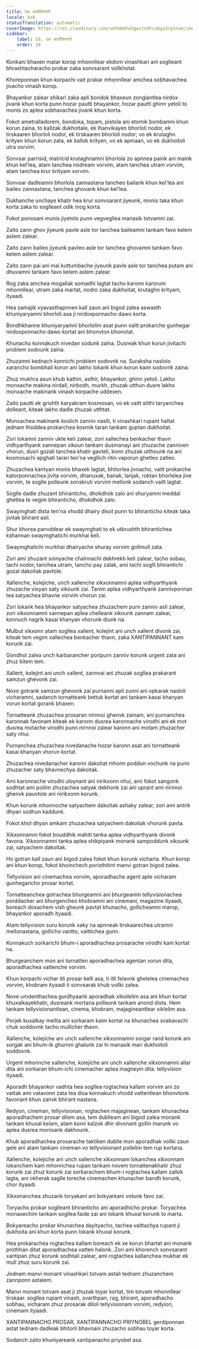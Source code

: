 ```yaml
---
title: एल् आसेसिनात्तो
locale: kok
statusTranslation: automatic
coverImage: https://res.cloudinary.com/xmfm6mhw3gwctndtcubgx2rptnae/image/upload/v1740337243/small_cover_educacion_fundamental_a051170f1c.webp
sidebar:
    label: 16. एल् आसेसिनात्तो
    order: 16
---
```

Konkani bhaxen matar korop mhonnllear ekdom vinashkari ani soglleant bhrashtacharacho prokar zaka sonvsarant vollkhotat.

Khoreponnan khun korpachi vait prakar mhonnllear amchea sobhavachea jivacho vinash korop.

Bhayankor zalear shikari zaka apli bondok bhaxeun zonglantlea nirdox jivank khun korta punn hozar pautti bhayankor, hozar pautti ghinn yetoli to monis zo aplea sobhavachea jivank khun korta.

Fokot ametralladorem, bondoka, topam, pistola ani etomik bombamni khun korun zaina, to kallzak dukhoitale, ek lhanvikayen bhorloli nodor, ek tirskaaren bhorloli nodor, ek tirskaaren bhorloli nodor; vo ek krutaghn krityen khun korun zata, ek kallok krityen, vo ek apmaan, vo ek dukhoitoli utra vorvim.

Sonvsar parrisid, matricid krutaghnamni bhorlola zo apnnea paink ani maink khun kel'lea, atam tanchea nodream vorvim, atam tanchea utram vorvim, atam tanchea krur krityam vorvim.

Sonvsar dadleamni bhorlola zannastana tancheo bailank khun kel'lea ani baileo zannastana, tanchea ghovank khun kel'lea.

Dukhanche unchaye khatir hea krur sonvsarant jiyeunk, monis taka khun korta zaka to soglleant odik mog korta.

Fokot ponosani monis jiyetolo punn vegvegllea manasik totvamni zai.

Zaito zann ghov jiyeunk pavle asle tor tanchea baileamni tankam favo kelem aslem zalear.

Zaito zann baileo jiyeunk pavleo asle tor tanchea ghovamni tankam favo kelem aslem zalear.

Zaito zann pai ani mai kuttumbache jiyeunk pavle asle tor tanchea putam ani dhuvamni tankam favo kelem aslem zalear.

Rog zaka amchea mogallak somadhi lagtat tacho karonn karorum mhonnllear, utram zaka martat, nodro zaka dukhoitat, krutaghn krityam, ityaadi.

Hea samajik vyavasthapnnen kall zaun ani bigod zalea aswasth khuniyaryamni bhorloli asa ji nirdoxponnacho dawo korta.

Bondhkhanne khuniyaryamni bhorlolim asat punn vaitt prokarche gunhegar nirdoxponnacho dawo kortat ani bhonvton bhonvtat.

Khunacho konnakuch nivedan sodunk zaina. Dusreak khun korun jivitachi problem sodounk zaina.

Zhuzamni kednach konnichi problem sodovnk na. Suraksha naslolo xarancho bombhali korun ani lakho lokank khun korun kaim sodovnk zaina.

Zhuz mukhra asun khub kathin, asthir, bhayankor, ghinn yetoli. Lakho monxache makina nirdall, nirbodh, murkh, zhuzak utthun dusre lakho monxache makinank vinash korpache uddexen.

Zaito pautti ek grishth karyakram kosmosan, vo ek vaitt stithi taryanchea dolleant, kiteak lakho dadle zhuzak utthtat.

Monxachea makinank koslich zanniv naslli, ti vinashkari rupant haltat jednam thoddea prokarchea kosmik taran tankam guptan dukhoitat.

Zori lokamni zanniv ukte keli zalear, zori xallechea benkacher thavn vidhyarthyank xannepan xikoun tankam dusmanayi ani zhuzache zanniven vhorun, dusri gozali tanchea khatir gavteli, konn zhuzak utthounk na ani kosmosachi apghati taran ten'na vegllich ritin vaporun ghetleo zatleo.

Zhuzachea kantyan monis bhaxek lagtat, bhitorlea jivnacho, vaitt prokarche katorponnachea jivita vorvim, dhanuxak, banak, lanjak, roktan bhorlelea jive vorvim, te soglle polleunk sonskruti vorvim mellonk sodanch vaitt lagtat.

Soglle dadle zhuzant bhiranticho, dhokdhok zalo ani shuryamni meddal ghetlea te vegim bhiranticho, dhokdhok zalo.

Swaymghati dista ten'na vhodd dhairy disot punn to bhiranticho kiteak taka jivitak bhirant asli.

Shur khorea panvddear ek swaymghati to ek utkrushth bhirantichea kshannan swaymghatichi murkhai keli.

Swaymghatichi murkhai dhairyache shuray vorvim gollmull zata.

Zori ami zhuzant soinyache chalnnachi dekhrekh keli zalear, tacho sobau, tachi nodor, tanchea utram, tancho pay zalak, ami tachi soglli bhirantichi gozal dakoitak pavtole.

Xallenche, kolejiche, unch xallenche xikxonnamni aplea vidhyarthyank zhuzache vixyan saty xikounk zai. Tanim aplea vidhyarthyank zannivponnan tea satyachea bhavne vorvim vhorun zai.

Zori lokank hea bhayankor satyachea zhuzachem purn zanniv asli zalear, zori xikxonnamni xannepan aplea chelleank xikounk zannam zalear, konnuch nagrik kasai khanyan vhorunk diunk na.

Mulbut xikxonn atam sogllea xallent, kolejint ani unch xallent divonk zai, kiteak tem vegim xallechea benkacher thavn, zaka XANTIPANNANT kam korunk zai.

Gondhol zalea unch karbarancher poripurn zanniv korunk urgent zata ani zhuz kitem tem.

Xallent, kolejint ani unch xallent, zannvai ani zhuzak sogllea prakarant samzun ghevonk zai.

Novo gotrank samzun ghevonk zai purnanni apli zunni ani opkarak nasloli vicharamni, sadanch tornatteank bettuk kortat ani tankam kasai khanyan vorun kortat gorank bhaxen.

Tornatteank zhuzachea prosaran nirnnoi ghenvk zainam, ani purnanchea karonnak favonam kiteak ek karonn dusrea karonnache virodhi ani ek mot dusrea motache virodhi punn nirnnoi zalear karonn ani motam zhuzacher saty nhui.

Purnanchea zhuzachea nivedanache hozar karonn asat ani tornatteank kasai khanyan vhorun kortat.

Zhuzachea nivedanacher karonn dakoitat mhonn poddun vochunk na punn zhuzacher saty bhavnechya dakoitak.

Ami karonnache virodhi uloynant ani nirikxonn nhui, ami fokot sangonk sodhtat ami poilim zhuzachea satyak dekhonk zai ani uprant ami nirnnoi ghenvk pauvtole ani nirikxonn korunk.

Khun korunk mhonnoche satyachem dakoitak ashaky zalear, zori ami antrik dhyan sodhun kaddunk.

Fokot khol dhyan amkam zhuzachea satyachem dakoitak vhorunk pavta.

Xikxonnamni fokot bouddhik mahiti tanka aplea vidhyarthyank divonk favona. Xikxonnamni tanka aplea shikpiyank monank sampoddunk xikounk zai, satyachem dakoitak.

Ho gotran kall zaun ani bigod zalea fokot khun korunk vicharta. Khun korop ani khun korop, fokot khoinchech poristhitint manvi gotran bigod zalea.

Tellyvision ani cinemachea vorvim, aporadhache agent aple vicharam gunhegaricho prosar kortat.

Tornatteanchea gotrachea bhurgeamni ani bhurgeanim tellyvisionachea porddacher ani bhurgencheo khobramni ani cinemani, magazine ityaadi, boreach doxachem vish gheunk pavtat khunacho, gollicheamni marop, bhayankor aporadh ityaadi.

Atam tellyvision suru korunk xaky na apnneak tirskaarechea utramni mellonastana, gollicho vantto, vaittichea gunn.

Konnakuch sorkarichi bhum-i aporadhachea prosarache virodhi kam kortat na.

Bhurgeanchem mon ani tornatten aporadhachea agentan vorun dita, aporadhachea vattenche vorvim.

Khun korpachi vichar itli prosar kelli asa, ti itli felavnk ghelelea cinemachea vorvim, khobram ityaadi ti sonvsarak khub vollki zalea.

Nove umdenthachea gurdhyaank aporadhak xikoilelim asa ani khun kortat khuxalkayekhatir, dusreank mortana polleunk tankam anond dista. Hem tankam tellyvisionantlean, cinema, khobram, majagineantlear xiklelim asa.

Porjek kuxalkay mellta ani sorkaram kaim kortat na khunachea svabavachi chuk soddovnk tacho mullicher thavn.

Xallenche, kolejiche ani unch xallenche xikxonnamni sorgar rand korunk ani sorgak ani bhum-ik ghurnni ghalunk zai hi manasik mari dukhoitoli soddovnk.

Urgent mhonnche xallenche, kolejiche ani unch xallenche xikxonnamni allar dita ani sorkaran bhum-ichi cinemacher aplea magneyin dita. tellyvision ityaadi.

Aporadh bhayankor vadhta hea sogllea rogtachea kallam vorvim ani zo vattak ami vatavonn zata tea disa konnakuch vhodd vattentlean bhonvtonk favonant khun zanvk bhirant nastana.

Redyon, cineman, tellyvisionan, rogtachen majaginean, tankam khunachea aporadhachem prosar dilem asa, tem dublleam ani bigod zalea monank tankam khuxal kelam, atam konn kalzok dhir divonant gollin marunk vo aplea dusrea monisank dakhounk.

Khub aporadhachea prosarache taktiken dublle mon aporadhak vollki zaun gele ani atam tankam cineman vo tellyvisionant pollelim tem rup kortana.

Xallenche, kolejiche ani unch xallenche xikxonnam lokanchea xikxonnam lokanchem kam mhonnchea rupan tankam novem tornattenakhatir zhuz korunk zai zhuz korunk zai sorkarachem bhum-i rogtachea kallam zallok lagta, ani okherak saglle toreche cinemachen khunacher bandh korunk, chor ityaadi.

Xikxonanchea zhuzank toryakani ani bokyarkani votunk favo zai.

Toryacho prokar soglleant bhiranticho ani aporadhicho prokar. Toryachea monaxechim tankam sogllea faide zai ani lokank khuxal korunk to marta.

Bokyareacho prokar khunachea dayityacho, tachea vaittachya rupant ji dukhoita ani khun korta punn lokank khuxal korunk.

Hea prokarachea rogtachea kallam boreach ek xe korun bhartat ani monank prothhan ditat aporadhachea vatten halonk. Zori ami khorench sonvsarant xantipan zhuz korunk sodhtali zalear, ami rogtachea kallanchea mukhar ek mull zhuz suru korunk zai.

Jednam manvi monant vinashkari totvam astali tednam zhuzanchem zannponn astalem.

Manvi monant totvam asat ji zhuzak toyar kortat, tim totvam mhonnllear tirskaar. sogllea rupant vinash, svarthpan, rag, bhirant, aporadhacho sobhau, vicharam zhuz prosarak diloli tellyvisionam vorvim, redyion, cinemam ityaadi.

XANTIPANNACHO PROSAR, XANTIPANNACHO PRIYNOBEL gerdiponnan astat tednam dadleak bhitorli bhavnani zhuzacho sobhau toyar korta.

Sodanch zaito khuniyareank xantipanacho priyobel asa.


